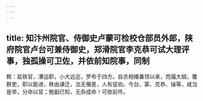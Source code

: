 ```yaml
---
---
---
```

title: 知汴州院官、侍御史卢蒙可检校仓部员外郎，陕府院官卢台可兼侍御史，郑滑院官李克恭可试大理评事，独孤操可卫佐，并依前知院事，同制
---



敕：盐铁官，漕运职，小大远迩，罗布于四方。自丞相播兼领以来，而撮大纲，覆群吏，职以能进，秩由课迁，法无僭差，人有惩劝。今台、蒙、克恭、操等，咸当是举，分命以官；勉副已知，无忝成命！可依前件。